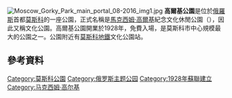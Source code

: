 {{unreferenced|time=2016-05-06T03:07:51+00:00}}
{{coord|55|43|53|N|37|36|14|E|display=title}}
[[File:Moscow_Gorky_Park_main_portal_08-2016_img1.jpg|thumb]]
'''高爾基公園'''是位於[[俄羅斯|俄羅斯]]首都[[莫斯科|莫斯科]]的一座公園，正式名稱是[[馬克西姆·高爾基|馬克西姆·高爾基]]紀念文化休閒公園（{{lang-ru|Центральный Парк Культуры и Отдыха (ЦПКиО) им. М.Горького}}），因此又稱文化公園。高爾基公園開業於1928年，免費入場，是莫斯科市中心規模最大的公園之一。公園附近有[[莫斯科地鐵|莫斯科地鐵]]文化公園站。
== 參考資料 ==
{{Reflist}}
{{commonscat|Gorky_Park}}
[[Category:莫斯科公園|Category:莫斯科公園]]
[[Category:俄罗斯主题公园|Category:俄罗斯主题公园]]
[[Category:1928年蘇聯建立|Category:1928年蘇聯建立]]
[[Category:马克西姆·高尔基|Category:马克西姆·高尔基]]